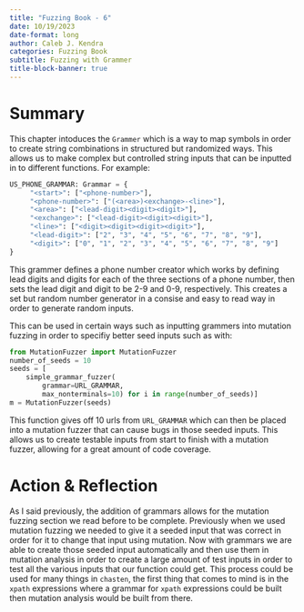 ```yaml
---
title: "Fuzzing Book - 6"
date: 10/19/2023
date-format: long 
author: Caleb J. Kendra
categories: Fuzzing Book
subtitle: Fuzzing with Grammer
title-block-banner: true
---
```


# Summary

This chapter intoduces the `Grammer` which is a way to map symbols in order to create string combinations in structured but randomized ways. This allows us to make complex but controlled string inputs that can be inputted in to different functions. For example:

```python
US_PHONE_GRAMMAR: Grammar = {
     "<start>": ["<phone-number>"],
     "<phone-number>": ["(<area>)<exchange>-<line>"],
     "<area>": ["<lead-digit><digit><digit>"],
     "<exchange>": ["<lead-digit><digit><digit>"],
     "<line>": ["<digit><digit><digit><digit>"],
     "<lead-digit>": ["2", "3", "4", "5", "6", "7", "8", "9"],
     "<digit>": ["0", "1", "2", "3", "4", "5", "6", "7", "8", "9"]
}
```

This grammer defines a phone number creator which works by defining lead digits and digits for each of the three sections of a phone number, then sets the lead digit and digit to be 2-9 and 0-9, respectively. This creates a set but random number generator in a consise and easy to read way in order to generate random inputs. 

This can be used in certain ways such as inputting grammers into mutation fuzzing in order to specifiy better seed inputs such as with:

```python
from MutationFuzzer import MutationFuzzer
number_of_seeds = 10
seeds = [
    simple_grammar_fuzzer(
        grammar=URL_GRAMMAR,
        max_nonterminals=10) for i in range(number_of_seeds)]
m = MutationFuzzer(seeds)
```

This function gives off 10 urls from `URL_GRAMMAR` which can then be placed into a mutation fuzzer that can cause bugs in those seeded inputs. This allows us to create testable inputs from start to finish with a mutation fuzzer, allowing for a great amount of code coverage.

# Action & Reflection

As I said previously, the addition of grammars allows for the mutation fuzzing section we read before to be complete. Previously when we used mutation fuzzing we needed to give it a seeded input that was correct in order for it to change that input using mutation. Now with grammars we are able to create those seeded input automatically and then use them in mutation analysis in order to create a large amount of test inputs in order to test all the various inputs that our function could get. This process could be used for many things in `chasten`, the first thing that comes to mind is in the `xpath` expressions where a grammar for `xpath` expressions could be built then mutation analysis would be built from there. 
